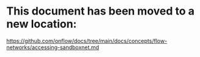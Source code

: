 # This document has been moved to a new location:

https://github.com/onflow/docs/tree/main/docs/concepts/flow-networks/accessing-sandboxnet.md
